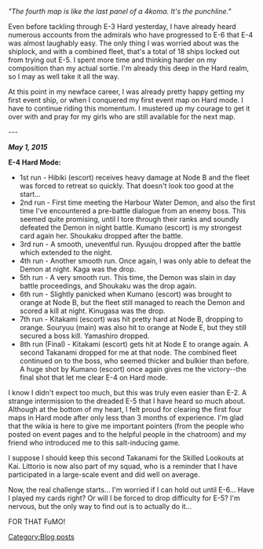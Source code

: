 ''"The fourth map is like the last panel of a 4koma. It's the punchline."''

Even before tackling through E-3 Hard yesterday, I have already heard numerous accounts from the admirals who have progressed to E-6 that E-4 was almost laughably easy. The only thing I was worried about was the shiplock, and with a combined fleet, that's a total of 18 ships locked out from trying out E-5. I spent more time and thinking harder on my composition than my actual sortie. I'm already this deep in the Hard realm, so I may as well take it all the way.

At this point in my newface career, I was already pretty happy getting my first event ship, or when I conquered my first event map on Hard mode. I have to continue riding this momentum. I mustered up my courage to get it over with and pray for my girls who are still available for the next map.

---

'''''May 1, 2015'''''

'''E-4 Hard Mode:'''
*1st run - Hibiki (escort) receives heavy damage at Node B and the fleet was forced to retreat so quickly. That doesn't look too good at the start...
*2nd run - First time meeting the Harbour Water Demon, and also the first time I've encountered a pre-battle dialogue from an enemy boss. This seemed quite promising, until I tore through their ranks and soundly defeated the Demon in night battle. Kumano (escort) is my strongest card again her. Shoukaku dropped after the battle.
*3rd run - A smooth, uneventful run. Ryuujou dropped after the battle which extended to the night.
*4th run - Another smooth run. Once again, I was only able to defeat the Demon at night. Kaga was the drop.
*5th run - A very smooth run. This time, the Demon was slain in day battle proceedings, and Shoukaku was the drop again.
*6th run - Slightly panicked when Kumano (escort) was brought to orange at Node B, but the fleet still managed to reach the Demon and scored a kill at night. Kinugasa was the drop.
*7th run - Kitakami (escort) was hit pretty hard at Node B, dropping to orange. Souryuu (main) was also hit to orange at Node E, but they still secured a boss kill. Yamashiro dropped.
*8th run (Final) - Kitakami (escort) gets hit at Node E to orange again. A second Takanami dropped for me at that node. The combined fleet continued on to the boss, who seemed thicker and bulkier than before. A huge shot by Kumano (escort) once again gives me the victory--the final shot that let me clear E-4 on Hard mode.


I know I didn't expect too much, but this was truly even easier than E-2. A strange intermission to the dreaded E-5 that I have heard so much about. Although at the bottom of my heart, I felt proud for clearing the first four maps in Hard mode after only less than 3 months of experience. I'm glad that the wikia is here to give me important pointers (from the people who posted on event pages and to the helpful people in the chatroom) and my friend who introduced me to this salt-inducing game.

I suppose I should keep this second Takanami for the Skilled Lookouts at Kai. Littorio is now also part of my squad, who is a reminder that I have participated in a large-scale event and did well on average.

Now, the real challenge starts... I'm worried if I can hold out until E-6... Have I played my cards right? Or will I be forced to drop difficulty for E-5? I'm nervous, but the only way to find out is to actually do it...

FOR THAT FuMO!
[[Category:Blog posts]]